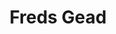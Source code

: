 ---
title: 'Freds Gead'
description: 'Mintlify gives you complete control over the look and feel of your documentation using the mint.json file'
icon: 'gear'
---